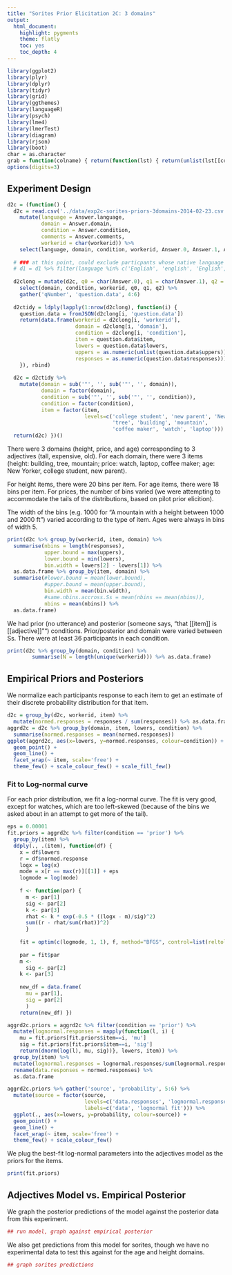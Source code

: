 ```yaml
---
title: "Sorites Prior Elicitation 2C: 3 domains"
output:
  html_document:
    highlight: pygments
    theme: flatly
    toc: yes
    toc_depth: 4
---
```


```r
library(ggplot2)
library(plyr)
library(dplyr)
library(tidyr)
library(grid)
library(ggthemes)
library(languageR)
library(psych)
library(lme4)
library(lmerTest)
library(diagram)
library(rjson)
library(boot)
char = as.character
grab = function(colname) { return(function(lst) { return(unlist(lst[[colname]])) }) }
options(digits=3)
```
  
Experiment Design
-----------------

```r
d2c = (function() {
  d2c = read.csv('../data/exp2c-sorites-priors-3domains-2014-02-23.csv') %>%
    mutate(language = Answer.language,
           domain = Answer.domain,
           condition = Answer.condition,
           comments = Answer.comments,
           workerid = char(workerid)) %>%
    select(language, domain, condition, workerid, Answer.0, Answer.1, Answer.2, comments)
  
  # ### at this point, could exclude particpants whose native language was not english:
  # d1 = d1 %>% filter(language %in% c('Engliah', 'english', 'English', 'ENGLISH', 'Enlish))
  
  d2clong = mutate(d2c, q0 = char(Answer.0), q1 = char(Answer.1), q2 = char(Answer.2)) %>%
    select(domain, condition, workerid, q0, q1, q2) %>%
    gather('qNumber', 'question.data', 4:6)
  
  d2ctidy = ldply(lapply(1:nrow(d2clong), function(i) {
    question.data = fromJSON(d2clong[i, 'question.data'])
    return(data.frame(workerid = d2clong[i, 'workerid'],
                      domain = d2clong[i, 'domain'],
                      condition = d2clong[i, 'condition'],
                      item = question.data$item,
                      lowers = question.data$lowers,
                      uppers = as.numeric(unlist(question.data$uppers)),
                      responses = as.numeric(question.data$responses)))
    }), rbind)
  
  d2c = d2ctidy %>%
    mutate(domain = sub('"', '', sub('"', '', domain)),
           domain = factor(domain),
           condition = sub('"', '', sub('"', '', condition)),
           condition = factor(condition),
           item = factor(item,
                         levels=c('college student', 'new parent', 'New Yorker',
                                  'tree', 'building', 'mountain',
                                  'coffee maker', 'watch', 'laptop')))
  return(d2c) })()
```

There were 3 domains (height, price, and age) corresponding to 3 adjectives (tall, expensive, old). For each domain, there were 3 items (height: building, tree, mountain; price: watch, laptop, coffee maker; age: New Yorker, college student, new parent).

For height items, there were 20 bins per item. For age items, there were 18 bins per item. For prices, the number of bins varied (we were attempting to accommodate the tails of the distributions, based on pilot prior elicition).

The width of the bins (e.g. 1000 for "A mountain with a height between 1000 and 2000 ft") varied according to the type of item. Ages were always in bins of width 5.

```r
print(d2c %>% group_by(workerid, item, domain) %>%
  summarise(nbins = length(responses),
            upper.bound = max(uppers),
            lower.bound = min(lowers),
            bin.width = lowers[2] - lowers[1]) %>%
  as.data.frame %>% group_by(item, domain) %>%
  summarise(#lower.bound = mean(lower.bound),
            #upper.bound = mean(upper.bound),
            bin.width = mean(bin.width),
            #same.nbins.accross.Ss = mean(nbins == mean(nbins)),
            nbins = mean(nbins)) %>%
  as.data.frame)
```

We had prior (no utterance) and posterior (someone says, "that [[item]] is [[adjective]]"") conditions. Prior/posterior and domain were varied between Ss. There were at least 36 participants in each condition.

```r
print(d2c %>% group_by(domain, condition) %>%
        summarise(N = length(unique(workerid))) %>% as.data.frame)
```
  
Empirical Priors and Posteriors
-------------------------------

We normalize each participants response to each item to get an estimate of their discrete probability distribution for that item.

```r
d2c = group_by(d2c, workerid, item) %>%
  mutate(normed.responses = responses / sum(responses)) %>% as.data.frame
aggrd2c = d2c %>% group_by(domain, item, lowers, condition) %>%
  summarise(normed.responses = mean(normed.responses))
ggplot(aggrd2c, aes(x=lowers, y=normed.responses, colour=condition)) +
  geom_point() +
  geom_line() +
  facet_wrap(~ item, scale='free') +
  theme_few() + scale_colour_few() + scale_fill_few()
```

### Fit to Log-normal curve

For each prior distribution, we fit a log-normal curve. The fit is very good, except for watches, which are too left-skewed (because of the bins we asked about in an attempt to get more of the tail).

```r
eps = 0.00001
fit.priors = aggrd2c %>% filter(condition == 'prior') %>%
  group_by(item) %>%
  ddply(., .(item), function(df) {
    x = df$lowers
    r = df$normed.response
    logx = log(x)
    mode = x[r == max(r)][[1]] + eps
    logmode = log(mode)
    
    f <- function(par) {
      m <- par[1]
      sig <- par[2]
      k <- par[3]
      rhat <- k * exp(-0.5 * ((logx - m)/sig)^2)
      sum((r - rhat/sum(rhat))^2)
      }
    
    fit = optim(c(logmode, 1, 1), f, method="BFGS", control=list(reltol=1e-9))
    
    par = fit$par
    m <- 
      sig <- par[2]
    k <- par[3]
    
    new_df = data.frame(
      mu = par[1],
      sig = par[2]
      )
    return(new_df) })

aggrd2c.priors = aggrd2c %>% filter(condition == 'prior') %>%
  mutate(lognormal.responses = mapply(function(l, i) {
    mu = fit.priors[fit.priors$item==i, 'mu']
    sig = fit.priors[fit.priors$item==i, 'sig']
    return(dnorm(log(l), mu, sig))}, lowers, item)) %>%
  group_by(item) %>%
  mutate(lognormal.responses = lognormal.responses/sum(lognormal.responses)) %>%
  rename(data.responses = normed.responses) %>%
  as.data.frame

aggrd2c.priors %>% gather('source', 'probability', 5:6) %>%
  mutate(source = factor(source,
                         levels=c('data.responses', 'lognormal.responses'),
                         labels=c('data', 'lognormal fit'))) %>%
  ggplot(., aes(x=lowers, y=probability, colour=source)) +
  geom_point() +
  geom_line() +
  facet_wrap(~ item, scale='free') +
  theme_few() + scale_colour_few()
```

We plug the best-fit log-normal parameters into the adjectives model as the priors for the items.

```r
print(fit.priors)
```

Adjectives Model vs. Empirical Posterior
----------------------------------------

We graph the posterior predictions of the model against the posterior data from this experiment.

```r
## run model, graph against empirical posterior
```

We also get predictions from this model for sorites, though we have no experimental data to test this against for the age and height domains.

```r
## graph sorites predictions
```